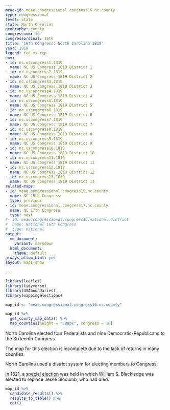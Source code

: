 ```yaml
---
meae-id: meae.congressional.congress16.nc.county
type: congressional
level: state
state: North Carolina
geography: county
congressnum: 16
congressordinal: 16th
title: '16th Congress: North Carolina 1819'
year: 1819
legend: fed-vs-rep
nnv:
- id: nc.uscongress1.1819
  name: NC US Congress 1819 District 1
- id: nc.uscongress2.1819
  name: NC US Congress 1819 District 2
- id: nc.uscongress3.1819
  name: NC US Congress 1819 District 3
- id: nc.uscongress4.1819
  name: NC US Congress 1819 District 4
- id: nc.uscongress5.1819
  name: NC US Congress 1819 District 5
- id: nc.uscongress6.1819
  name: NC US Congress 1819 District 6
- id: nc.uscongress7.1819
  name: NC US Congress 1819 District 7
- id: nc.uscongress8.1819
  name: NC US Congress 1819 District 8
- id: nc.uscongress9.1819
  name: NC US Congress 1819 District 9
- id: nc.uscongress10.1819
  name: NC US Congress 1819 District 10
- id: nc.uscongress11.1819
  name: NC US Congress 1819 District 11
- id: nc.uscongress12.1819
  name: NC US Congress 1819 District 12
- id: nc.uscongress13.1819
  name: NC US Congress 1819 District 13
related-maps:
- id: meae.congressional.congress15.nc.county
  name: NC 15th Congress
  type: previous
- id: meae.congressional.congress17.nc.county
  name: NC 17th Congress
  type: next
#- id: meae.congressional.congress16.national.district
#  name: National 16th Congress
#  type: national
output:
  md_document:
    variant: markdown
  html_document:
    theme: default
always_allow_html: yes
layout: maps-show

---
```


```r
library(leaflet)
library(tidyverse)
library(USAboundaries)
library(mappingelections)

map_id <- "meae.congressional.congress16.nc.county"
```

<div class="map">

```r
map_id %>%
  get_county_map_data() %>%
  map_counties(height = "500px", congress = 16)
```

</div>

North Carolina elected four Federalists and nine Democratic-Republicans to the Sixteenth Congress.

The map for this election is incomplete due to the lack of returns in many counties.

North Carolina used a district system for electing members to Congress. 

In 1821, a [special election](https://elections.lib.tufts.edu/catalog/tufts:nc.uscongress4.special.1821) was held in which William S. Blackledge was elected to replace Jesse Slocumb, who had died. 

<div class="results-table">

```r
map_id %>%
  candidate_results() %>%
  results_to_table() %>%
  cat()
```

</div>
